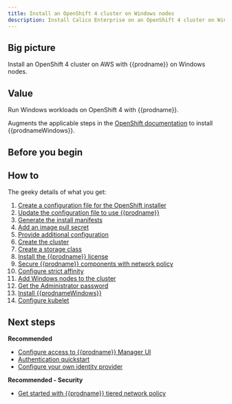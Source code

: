 ```yaml
---
title: Install an OpenShift 4 cluster on Windows nodes
description: Install Calico Enterprise on an OpenShift 4 cluster on Windows nodes
---
```


## Big picture

Install an OpenShift 4 cluster on AWS with {{prodname}} on Windows nodes.

## Value

Run Windows workloads on OpenShift 4 with {{prodname}}.

Augments the applicable steps in the [OpenShift documentation](https://cloud.redhat.com/openshift/install) to install {{prodnameWindows}}.

## Before you begin

<InstallOpenshiftBeforeYouBegin clusterOS='hybrid' />

## How to

The geeky details of what you get:

<GeekDetails
  prodname='{{prodname}}'
  details='Policy:Calico,IPAM:Calico,CNI:Calico,Overlay:VXLAN,Routing:Calico,Datastore:Kubernetes'
/>

1. [Create a configuration file for the OpenShift installer](#create-a-configuration-file-for-the-openshift-installer)
1. [Update the configuration file to use {{prodname}}](#update-the-configuration-file-to-use-calico-enterprise)
1. [Generate the install manifests](#generate-the-install-manifests)
1. [Add an image pull secret](#add-an-image-pull-secret)
1. [Provide additional configuration](#provide-additional-configuration)
1. [Create the cluster](#create-the-cluster)
1. [Create a storage class](#create-a-storage-class)
1. [Install the {{prodname}} license](#install-the-calico-enterprise-license)
1. [Secure {{prodname}} components with network policy](#secure-calico-enterprise-components-with-network-policy)
1. [Configure strict affinity](#configure-strict-affinity)
1. [Add Windows nodes to the cluster](#add-windows-nodes-to-the-cluster)
1. [Get the Administrator password](#get-the-administrator-password)
1. [Install {{prodnameWindows}}](#install-calico-enterprise-for-windows)
1. [Configure kubelet](#configure-kubelet)

<InstallOpenShift
  clusterType='standalone'
  clusterOS='hybrid'
/>

## Next steps

**Recommended**

- [Configure access to {{prodname}} Manager UI](../../../maintenance/cnx/access-the-manager.mdx)
- [Authentication quickstart](../../../maintenance/cnx/authentication-quickstart.mdx)
- [Configure your own identity provider](../../../maintenance/cnx/configure-identity-provider.mdx)

**Recommended - Security**

- [Get started with {{prodname}} tiered network policy](../../../security/policy-tiers/tiered-policy.mdx)

